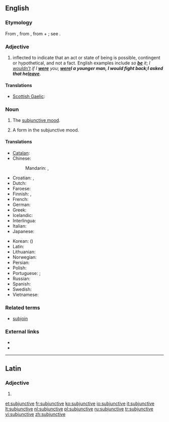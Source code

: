 ==English==

===Etymology===
From {{etyl|la}} {{term|subjunctivus||serving to join, connecting, in grammar applies to the subjunctive mode}}, from {{term|subjungere||to add, join, subjoin}}, from {{term|sub||under}} + {{term|jungere||to join, yoke}}; see {{term|join}}.

===Adjective===
{{en-adj|-}}

# {{context|grammar|of a verb}} inflected to indicate that an act or state of being is possible, contingent or hypothetical, and not a fact.  English examples include ''so '''[[be]]''' it''; ''I [[wouldn’t]] if I '''[[were]]''' you''; '''''[[were]]''' I a younger man, I would fight back''; ''I asked that he '''[[leave]]'''''.

====Translations====
{{trans-top|inflected}}
* [[Scottish Gaelic]]: {{t|gd|fo-leantach}}
{{trans-mid}}
{{trans-bottom}}

===Noun===
{{en-noun|s|-}}

# {{context|grammar|uncountable}} The [[subjunctive mood]].
# {{context|countable}} A form in the subjunctive mood.

====Translations====
{{trans-top|subjunctive mood}}
* [[Catalan]]: {{t|ca|subjuntiu}}
* Chinese:
*: Mandarin: {{t|cmn|虛擬語氣|sc=Hani}},  {{t|cmn|虚拟语气|tr=xūnǐ yǔqì|sc=Hani}}
* Croatian: {{t|hr|konjunktiv|m}}, {{t|hr|vezni način|m}}
* Dutch: {{t+|nl|aanvoegende wijs|m}}
* Faroese: {{t-|fo|hugsháttur|m|xs=Faroese}}
* Finnish: {{t+|fi|konjunktiivi}}, {{t+|fi|subjunktiivi}}
* French: {{t+|fr|subjonctif|m}}
* German: {{t+|de|Konjunktiv|m}}
* Greek: {{t|el|υποτακτική|f|tr=ipotakticí}}
* Icelandic: {{t+|is|viðtengingarháttur|m}}
* Interlingua: {{t|ia|subjunctivo|m}}
* Italian: {{t+|it|congiuntivo|m}}
* Japanese: {{t|ja|接続法|tr=せつぞくほう, setsuzokuhō}}
{{trans-mid}}
* Korean: {{t+|ko|가정법|tr=gajeongbeop|sc=Hang}} ({{t|ko|假定法|sc=Hani}})
* Latin: {{t|la|subiunctivus|m}}
* Lithuanian: {{t+|lt|tariamoji nuosaka|xs=Lithuanian}}
* Norwegian: {{t-|no|konjunktiv|m}}
* Persian: {{t|fa|التزامی|tr=eltezâmi|sc=fa-Arab}}
* Polish: {{t|pl|tryb łączący|m}}
* Portuguese: {{t+|pt|subjuntivo|m}} {{qualifier|Brazil}}; {{t|pt|conjuntivo|m}} {{qualifier|Portugal}}
* Russian: {{t-|ru|сослагательное наклонение|n|tr=soslagátel’noje naklonénije}}
* Spanish: {{t-|es|subjuntivo|m}}
* Swedish: {{t+|sv|konjunktiv|c}}
* Vietnamese: {{t|vi|lối cầu khẩn|xs=Vietnamese}}
{{trans-bottom}}

===Related terms===
* [[subjoin]]

===External links===
* {{R:Webster 1913}}
* {{R:Century 1911}}

----

==Latin==

===Adjective===
{{la-adj-form|subjunctīve}}

# {{inflection of|subjunctivus|subjunctīvus|voc|m|s|lang=la}}

[[et:subjunctive]]
[[fr:subjunctive]]
[[ko:subjunctive]]
[[io:subjunctive]]
[[it:subjunctive]]
[[lt:subjunctive]]
[[nl:subjunctive]]
[[pl:subjunctive]]
[[ru:subjunctive]]
[[tr:subjunctive]]
[[vi:subjunctive]]
[[zh:subjunctive]]